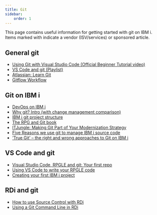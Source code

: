 ```yaml
---
title: Git
sidebar:
    order: 1
---
```



This page contains useful information for getting started with git on IBM i. Items marked with <Icon name="warning" color="goldenrod" class="icon-inline" /> indicate a vendor (ISV/services) or sponsored article.

## General git

* [Using Git with Visual Studio Code (Official Beginner Tutorial video)](https://www.youtube.com/watch?v=i_23KUAEtUM&list=PLj6YeMhvp2S7abEHqkUPRkCSt4N2wpTwD&index=7)<Icon name="youtube" color="red" class="icon-inline" />
* [VS Code and git (Playlist)](https://www.youtube.com/watch?v=3o_01F04bZ4&list=PLj6YeMhvp2S7abEHqkUPRkCSt4N2wpTwD)<Icon name="youtube" color="red" class="icon-inline" />
* [Atlassian: Learn Git](https://www.atlassian.com/git/tutorials/what-is-version-control)<Icon name="external" color="cyan" class="icon-inline" /> 
* [Gitflow Workflow](https://www.atlassian.com/git/tutorials/comparing-workflows/gitflow-workflow)<Icon name="external" color="cyan" class="icon-inline" /> 

## Git on IBM i

* [DevOps on IBM i](https://github.com/worksofliam/blog/issues/37)<Icon name="github" color="white" class="icon-inline" />
* [Why git? Intro (with change management comparison)](https://github.com/worksofliam/blog/issues/19)<Icon name="github" color="white" class="icon-inline" />
* [IBM i git project structure](../structure)
* [The RPG and Git book](https://github.com/worksofliam/rpg-git-book/blob/main/1-introduction.md)<Icon name="github" color="white" class="icon-inline" />
* [ITJungle: Making Git Part of Your Modernization Strategy](https://www.itjungle.com/2023/06/26/making-git-part-of-your-modernization-strategy/) <Icon name="warning" color="goldenrod" class="icon-inline" />
* [Five Reasons we use git to manage IBM i source code](https://www.seidengroup.com/2019/08/14/five-reasons-we-use-git-to-manage-ibm-i-source-code/) <Icon name="warning" color="goldenrod" class="icon-inline" />
* [‘True Git’ – the right and wrong approaches to Git on IBM i](https://www.arcadsoftware.com/news-events/blog/true-git-the-right-and-wrong-approaches-to-git-on-ibm-i/) <Icon name="warning" color="goldenrod" class="icon-inline" />

## VS Code and git

* [Visual Studio Code, RPGLE and git: Your first repo](https://github.com/worksofliam/blog/issues/61)<Icon name="github" color="white" class="icon-inline" />
* [Using VS Code to write your RPGLE code](https://www.youtube.com/watch?v=qDjXzKP0RYg)<Icon name="youtube" color="red" class="icon-inline" />
* [Creating your first IBM i project](https://www.youtube.com/watch?v=XuiGyWptgDA)<Icon name="youtube" color="red" class="icon-inline" />

## RDi and git

* [How to use Source Control with RDi](https://www.ibm.com/support/pages/how-use-source-control-rdi)<Icon name="external" color="cyan" class="icon-inline" /> 
* [Using a Git Command Line in RDi](https://www.youtube.com/watch?v=bO6I86IoLko)<Icon name="youtube" color="red" class="icon-inline" />
